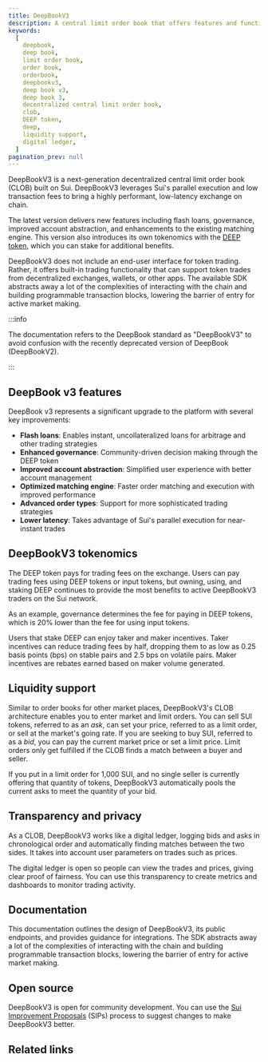 ```yaml
---
title: DeepBookV3
description: A central limit order book that offers features and functionality for marketplaces on Sui. Token exchanges leveraging the layer can feature transparency, a full range of trading options, and customer privacy.
keywords:
  [
    deepbook,
    deep book,
    limit order book,
    order book,
    orderbook,
    deepbookv3,
    deep book v3,
    deep book 3,
    decentralized central limit order book,
    clob,
    DEEP token,
    deep,
    liquidity support,
    digital ledger,
  ]
pagination_prev: null
---
```


DeepBookV3 is a next-generation decentralized central limit order book (CLOB) built on Sui. DeepBookV3 leverages Sui's parallel execution and low transaction fees to bring a highly performant, low-latency exchange on chain.

The latest version delivers new features including flash loans, governance, improved account abstraction, and enhancements to the existing matching engine. This version also introduces its own tokenomics with the [DEEP token](https://suiscan.xyz/mainnet/coin/0xdeeb7a4662eec9f2f3def03fb937a663dddaa2e215b8078a284d026b7946c270::deep::DEEP/txs), which you can stake for additional benefits.

DeepBookV3 does not include an end-user interface for token trading. Rather, it offers built-in trading functionality that can support token trades from decentralized exchanges, wallets, or other apps. The available SDK abstracts away a lot of the complexities of interacting with the chain and building programmable transaction blocks, lowering the barrier of entry for active market making.

:::info

The documentation refers to the DeepBook standard as "DeepBookV3" to avoid confusion with the recently deprecated version of DeepBook (DeepBookV2).

:::

## DeepBook v3 features

DeepBook v3 represents a significant upgrade to the platform with several key improvements:

- **Flash loans**: Enables instant, uncollateralized loans for arbitrage and other trading strategies
- **Enhanced governance**: Community-driven decision making through the DEEP token
- **Improved account abstraction**: Simplified user experience with better account management
- **Optimized matching engine**: Faster order matching and execution with improved performance
- **Advanced order types**: Support for more sophisticated trading strategies
- **Lower latency**: Takes advantage of Sui's parallel execution for near-instant trades

## DeepBookV3 tokenomics

The DEEP token pays for trading fees on the exchange. Users can pay trading fees using DEEP tokens or input tokens, but owning, using, and staking DEEP continues to provide the most benefits to active DeepBookV3 traders on the Sui network.

As an example, governance determines the fee for paying in DEEP tokens, which is 20% lower than the fee for using input tokens.

Users that stake DEEP can enjoy taker and maker incentives. Taker incentives can reduce trading fees by half, dropping them to as low as 0.25 basis points (bps) on stable pairs and 2.5 bps on volatile pairs. Maker incentives are rebates earned based on maker volume generated.

## Liquidity support

Similar to order books for other market places, DeepBookV3's CLOB architecture enables you to enter market and limit orders. You can sell SUI tokens, referred to as an _ask_, can set your price, referred to as a limit order, or sell at the market's going rate. If you are seeking to buy SUI, referred to as a _bid_, you can pay the current market price or set a limit price. Limit orders only get fulfilled if the CLOB finds a match between a buyer and seller.

If you put in a limit order for 1,000 SUI, and no single seller is currently offering that quantity of tokens, DeepBookV3 automatically pools the current asks to meet the quantity of your bid.

## Transparency and privacy

As a CLOB, DeepBookV3 works like a digital ledger, logging bids and asks in chronological order and automatically finding matches between the two sides. It takes into account user parameters on trades such as prices.

The digital ledger is open so people can view the trades and prices, giving clear proof of fairness. You can use this transparency to create metrics and dashboards to monitor trading activity.

## Documentation

This documentation outlines the design of DeepBookV3, its public endpoints, and provides guidance for integrations. The SDK abstracts away a lot of the complexities of interacting with the chain and building programmable transaction blocks, lowering the barrier of entry for active market making.

## Open source

DeepBookV3 is open for community development. You can use the [Sui Improvement Proposals](https://github.com/sui-foundation/sips?ref=blog.sui.io) (SIPs) process to suggest changes to make DeepBookV3 better.

## Related links

<RelatedLink
	href="https://github.com/MystenLabs/deepbookv3"
	label="DeepBookV3 repository"
	desc="The DeepBookV3 repository on GitHub."
/>
